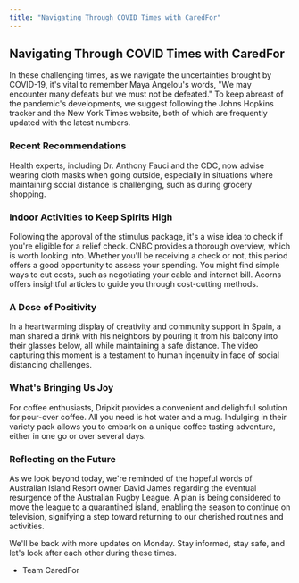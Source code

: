 ```yaml
---
title: "Navigating Through COVID Times with CaredFor"
---
```


## Navigating Through COVID Times with CaredFor

In these challenging times, as we navigate the uncertainties brought by COVID-19, it's vital to remember Maya Angelou's words, "We may encounter many defeats but we must not be defeated." To keep abreast of the pandemic's developments, we suggest following the Johns Hopkins tracker and the New York Times website, both of which are frequently updated with the latest numbers.

### Recent Recommendations
Health experts, including Dr. Anthony Fauci and the CDC, now advise wearing cloth masks when going outside, especially in situations where maintaining social distance is challenging, such as during grocery shopping.

### Indoor Activities to Keep Spirits High
Following the approval of the stimulus package, it's a wise idea to check if you're eligible for a relief check. CNBC provides a thorough overview, which is worth looking into. Whether you'll be receiving a check or not, this period offers a good opportunity to assess your spending. You might find simple ways to cut costs, such as negotiating your cable and internet bill. Acorns offers insightful articles to guide you through cost-cutting methods.

### A Dose of Positivity
In a heartwarming display of creativity and community support in Spain, a man shared a drink with his neighbors by pouring it from his balcony into their glasses below, all while maintaining a safe distance. The video capturing this moment is a testament to human ingenuity in face of social distancing challenges.

### What's Bringing Us Joy
For coffee enthusiasts, Dripkit provides a convenient and delightful solution for pour-over coffee. All you need is hot water and a mug. Indulging in their variety pack allows you to embark on a unique coffee tasting adventure, either in one go or over several days.

### Reflecting on the Future
As we look beyond today, we're reminded of the hopeful words of Australian Island Resort owner David James regarding the eventual resurgence of the Australian Rugby League. A plan is being considered to move the league to a quarantined island, enabling the season to continue on television, signifying a step toward returning to our cherished routines and activities.

We'll be back with more updates on Monday. Stay informed, stay safe, and let's look after each other during these times.

- Team CaredFor

